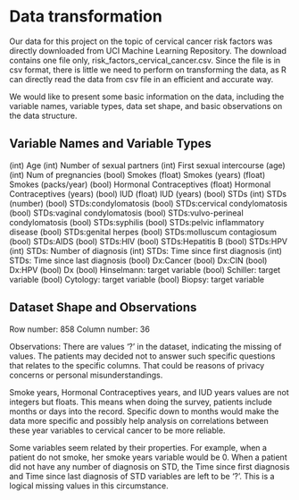 # Data transformation

Our data for this project on the topic of cervical cancer risk factors was directly downloaded from UCI Machine Learning Repository. The download contains one file only, risk_factors_cervical_cancer.csv. Since the file is in csv format, there is little we need to perform on transforming the data, as R can directly read the data from csv file in an efficient and accurate way.

We would like to present some basic information on the data, including the variable names, variable types, data set shape, and basic observations on the data structure.

## Variable Names and Variable Types
(int)   Age
(int)   Number of sexual partners
(int)   First sexual intercourse (age)
(int)   Num of pregnancies
(bool)  Smokes
(float) Smokes (years)
(float) Smokes (packs/year)
(bool)  Hormonal Contraceptives
(float) Hormonal Contraceptives (years)
(bool)  IUD
(float) IUD (years)
(bool)  STDs
(int)   STDs (number)
(bool)  STDs:condylomatosis
(bool)  STDs:cervical condylomatosis
(bool)  STDs:vaginal condylomatosis
(bool)  STDs:vulvo-perineal condylomatosis
(bool)  STDs:syphilis
(bool)  STDs:pelvic inflammatory disease
(bool)  STDs:genital herpes
(bool)  STDs:molluscum contagiosum
(bool)  STDs:AIDS
(bool)  STDs:HIV
(bool)  STDs:Hepatitis B
(bool)  STDs:HPV
(int)   STDs: Number of diagnosis
(int)   STDs: Time since first diagnosis
(int)   STDs: Time since last diagnosis
(bool)  Dx:Cancer
(bool)  Dx:CIN
(bool)  Dx:HPV
(bool)  Dx
(bool)  Hinselmann: target variable
(bool)  Schiller: target variable
(bool)  Cytology: target variable
(bool)  Biopsy: target variable

## Dataset Shape and Observations

Row number: 858
Column number: 36

Observations: There are values '?' in the dataset, indicating the missing of values. The patients may decided not to answer such specific questions that relates to the specific columns. That could be reasons of privacy concerns or personal misunderstandings. 

Smoke years, Hormonal Contraceptives years, and IUD years values are not integers but floats. This means when doing the survey, patients include months or days into the record. Specific down to months would make the data more specific and possibly help analysis on correlations between these year variables to cervical cancer to be more reliable.

Some variables seem related by their properties. For example, when a patient do not smoke, her smoke years variable would be 0. When a patient did not have any number of diagnosis on STD, the Time since first diagnosis and Time since last diagnosis of STD variables are left to be '?'. This is a logical missing values in this circumstance.